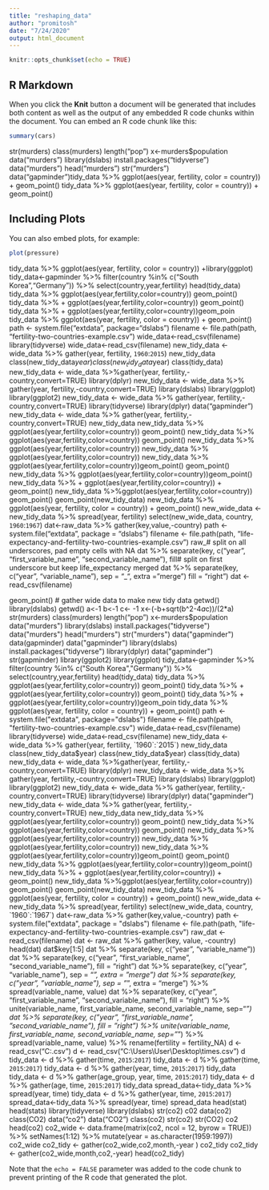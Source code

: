 ```yaml
---
title: "reshaping_data"
author: "promitosh"
date: "7/24/2020"
output: html_document
---
```


```r
knitr::opts_chunk$set(echo = TRUE)
```

## R Markdown


When you click the **Knit** button a document will be generated that includes both content as well as the output of any embedded R code chunks within the document. You can embed an R code chunk like this:

```r
summary(cars)
```
str(murders)
class(murders)
length("pop")
x<-murders$population
data("murders")
library(dslabs)
install.packages("tidyverse")
data("murders")
head("murders")
str("murders")
data("gapminder")tidy_data %>%
ggplot(aes(year, fertility, color = country)) +
geom_point()
tidy_data %>%
ggplot(aes(year, fertility, color = country)) +
geom_point()


## Including Plots

You can also embed plots, for example:

```r
plot(pressure)
```
tidy_data %>%
ggplot(aes(year, fertility, color = country)) +library(ggplot)
tidy_data<-gapminder %>%
filter(country %in% c("South Korea","Germany")) %>%
select(country,year,fertility)
head(tidy_data)
tidy_data %>%
ggplot(aes(year,fertility,color=country))
geom_point()
tidy_data %>%
+ ggplot(aes(year,fertility,color=country)) geom_point()
tidy_data %>%
+ ggplot(aes(year,fertility,color=country))geom_poin
tidy_data %>%
ggplot(aes(year, fertility, color = country)) +
geom_point()
path <- system.file("extdata", package="dslabs")
filename <- file.path(path,  "fertility-two-countries-example.csv")
wide_data<-read_csv(filename)
library(tidyverse)
wide_data<-read_csv(filename)
new_tidy_data <- wide_data %>%
gather(year, fertility, `1960`:`2015`)
new_tidy_data
class(new_tidy_data$year)
class(new_tidy_data$year)
class(tidy_data)
new_tidy_data <- wide_data %>%gather(year, fertility,-country,convert=TRUE)
library(dplyr)
new_tidy_data <- wide_data %>%
gather(year, fertility,-country,convert=TRUE)
library(dslabs)
library(ggplot)
library(ggplot2)
new_tidy_data <- wide_data %>%
gather(year, fertility,-country,convert=TRUE)
library(tidyverse)
library(dplyr)
data("gapminder")
new_tidy_data <- wide_data %>% gather(year, fertility,-country,convert=TRUE)
new_tidy_data
new_tidy_data %>%
ggplot(aes(year,fertility,color=country))
geom_point()
new_tidy_data %>% ggplot(aes(year,fertility,color=country))
geom_point()
new_tidy_data %>%
ggplot(aes(year,fertility,color=country))
new_tidy_data %>% ggplot(aes(year,fertility,color=country))
new_tidy_data %>% ggplot(aes(year,fertility,color=country))geom_point()
geom_point()
new_tidy_data %>% ggplot(aes(year,fertility,color=country))geom_point()
new_tidy_data %>% + ggplot(aes(year,fertility,color=country)) + geom_point()
new_tidy_data %>%ggplot(aes(year,fertility,color=country))
geom_point()
geom_point(new_tidy_data)
new_tidy_data %>%
ggplot(aes(year, fertility, color = country)) +
geom_point()
new_wide_data <- new_tidy_data %>% spread(year, fertility)
select(new_wide_data, country, `1960`:`1967`)
dat<-raw_data %>% gather(key,value,-country)
path <- system.file("extdata", package = "dslabs")
filename <- file.path(path, "life-expectancy-and-fertility-two-countries-example.csv")
raw_# split on all underscores, pad empty cells with NA
dat %>% separate(key, c("year", "first_variable_name", "second_variable_name"), 
fill# split on first underscore but keep life_expectancy merged
dat %>% separate(key, c("year", "variable_name"), sep = "_", extra = "merge")
fill = "right")
dat <- read_csv(filename)



geom_point()
# gather wide data to make new tidy data
getwd()
library(dslabs)
getwd()
a<-1
b<-1
c<- -1
x<-(-b+sqrt(b^2-4*a*c))/(2*a)
str(murders)
class(murders)
length("pop")
x<-murders$population
data("murders")
library(dslabs)
install.packages("tidyverse")
data("murders")
head("murders")
str("murders")
data("gapminder")
data(gapminder)
data("gapminder")
library(dslabs)
install.packages("tidyverse")
library(dplyr)
data("gapminder")
str(gapminder)
library(ggplot2)
library(ggplot)
tidy_data<-gapminder %>%
filter(country %in% c("South Korea","Germany")) %>%
select(country,year,fertility)
head(tidy_data)
tidy_data %>%
ggplot(aes(year,fertility,color=country))
geom_point()
tidy_data %>%
+ ggplot(aes(year,fertility,color=country)) geom_point()
tidy_data %>%
+ ggplot(aes(year,fertility,color=country))geom_poin
tidy_data %>%
ggplot(aes(year, fertility, color = country)) +
geom_point()
path <- system.file("extdata", package="dslabs")
filename <- file.path(path,  "fertility-two-countries-example.csv")
wide_data<-read_csv(filename)
library(tidyverse)
wide_data<-read_csv(filename)
new_tidy_data <- wide_data %>%
gather(year, fertility, `1960`:`2015`)
new_tidy_data
class(new_tidy_data$year)
class(new_tidy_data$year)
class(tidy_data)
new_tidy_data <- wide_data %>%gather(year, fertility,-country,convert=TRUE)
library(dplyr)
new_tidy_data <- wide_data %>%
gather(year, fertility,-country,convert=TRUE)
library(dslabs)
library(ggplot)
library(ggplot2)
new_tidy_data <- wide_data %>%
gather(year, fertility,-country,convert=TRUE)
library(tidyverse)
library(dplyr)
data("gapminder")
new_tidy_data <- wide_data %>% gather(year, fertility,-country,convert=TRUE)
new_tidy_data
new_tidy_data %>%
ggplot(aes(year,fertility,color=country))
geom_point()
new_tidy_data %>% ggplot(aes(year,fertility,color=country))
geom_point()
new_tidy_data %>%
ggplot(aes(year,fertility,color=country))
new_tidy_data %>% ggplot(aes(year,fertility,color=country))
new_tidy_data %>% ggplot(aes(year,fertility,color=country))geom_point()
geom_point()
new_tidy_data %>% ggplot(aes(year,fertility,color=country))geom_point()
new_tidy_data %>% + ggplot(aes(year,fertility,color=country)) + geom_point()
new_tidy_data %>%ggplot(aes(year,fertility,color=country))
geom_point()
geom_point(new_tidy_data)
new_tidy_data %>%
ggplot(aes(year, fertility, color = country)) +
geom_point()
new_wide_data <- new_tidy_data %>% spread(year, fertility)
select(new_wide_data, country, `1960`:`1967`)
dat<-raw_data %>% gather(key,value,-country)
path <- system.file("extdata", package = "dslabs")
filename <- file.path(path, "life-expectancy-and-fertility-two-countries-example.csv")
raw_dat <- read_csv(filename)
dat <- raw_dat %>% gather(key, value, -country)
head(dat)
dat$key[1:5]
dat %>% separate(key, c("year", "variable_name"))
dat %>% separate(key, c("year", "first_variable_name", "second_variable_name"),
fill = "right")
dat %>% separate(key, c("year", "variable_name"), sep = "_", extra = "merge")
dat %>% separate(key, c("year", "variable_name"), sep = "_", extra = "merge") %>%
spread(variable_name, value)
dat %>%
separate(key, c("year", "first_variable_name", "second_variable_name"), fill = "right") %>%
unite(variable_name, first_variable_name, second_variable_name, sep="_")
dat %>%
separate(key, c("year", "first_variable_name", "second_variable_name"), fill = "right") %>%
unite(variable_name, first_variable_name, second_variable_name, sep="_") %>%
spread(variable_name, value) %>%
rename(fertility = fertility_NA)
d <- read_csv("C:\Users\User\Desktop\times.csv")
d <- read_csv("C:\\Users\\User\\Desktop\\times.csv")
d
tidy_data <- d %>%
gather(time, `2015`:`2017`)
tidy_data <- d %>% gather(time, `2015`:`2017`)
tidy_data <- d %>% gather(year, time, `2015`:`2017`)
tidy_data
tidy_data <- d %>% gather(age_group, year, time, `2015`:`2017`)
tidy_data <- d %>% gather(age, time, `2015`:`2017`)
tidy_data
spread_data<-tidy_data %>% spread(year, time)
tidy_data <- d %>% gather(year, time, `2015`:`2017`)
spread_data<-tidy_data %>% spread(year, time)
spread_data
head(stat)
head(stats)
library(tidyverse)
library(dslabs)
str(co2)
c02
data(co2)
class(CO2)
data("co2")
data("CO2")
class(co2)
str(co2)
str(CO2)
co2
head(co2)
co2_wide <- data.frame(matrix(co2, ncol = 12, byrow = TRUE)) %>%
setNames(1:12) %>%
mutate(year = as.character(1959:1997))
co2_wide
co2_tidy <- gather(co2_wide,co2,month,-year
)
co2_tidy
co2_tidy <- gather(co2_wide,month,co2,-year)
head(co2_tidy)


Note that the `echo = FALSE` parameter was added to the code chunk to prevent printing of the R code that generated the plot.
